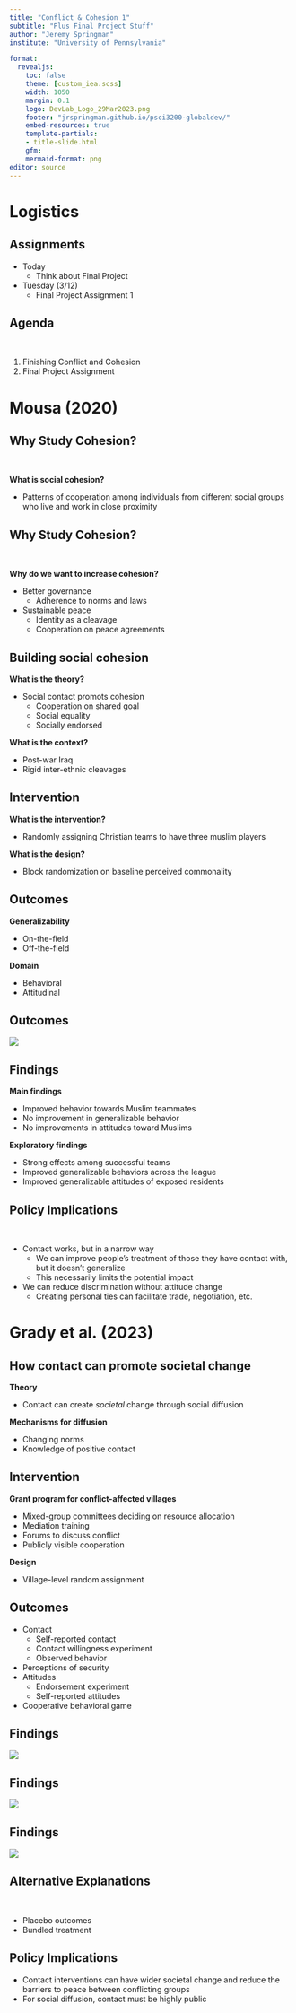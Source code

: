 ```yaml
---
title: "Conflict & Cohesion 1"
subtitle: "Plus Final Project Stuff"
author: "Jeremy Springman"
institute: "University of Pennsylvania"

format:
  revealjs:
    toc: false
    theme: [custom_iea.scss]
    width: 1050
    margin: 0.1
    logo: DevLab_Logo_29Mar2023.png
    footer: "jrspringman.github.io/psci3200-globaldev/"
    embed-resources: true
    template-partials:
    - title-slide.html
    gfm:
    mermaid-format: png
editor: source
---
```


# Logistics

## Assignments

- Today
  + Think about Final Project
- Tuesday (3/12)
  + Final Project Assignment 1
  

## Agenda

\

1. Finishing Conflict and Cohesion
2. Final Project Assignment



# Mousa (2020)

## Why Study Cohesion?

\

**What is social cohesion?**

::: {.fragment}
- Patterns of cooperation among individuals from different social groups who live and work in close proximity
:::

## Why Study Cohesion?

\

**Why do we want to increase cohesion?**

::: {.fragment}
- Better governance
  + Adherence to norms and laws
- Sustainable peace
  + Identity as a cleavage
  + Cooperation on peace agreements
:::


## Building social cohesion

**What is the theory?**

::: {.fragment}
- Social contact promots cohesion
  + Cooperation on shared goal
  + Social equality
  + Socially endorsed

:::

::: {.fragment}

**What is the context?**

:::

::: {.fragment}

- Post-war Iraq
- Rigid inter-ethnic cleavages

:::

## Intervention

**What is the intervention?**

::: {.fragment}
- Randomly assigning Christian teams to have three muslim players
:::

::: {.fragment}
**What is the design?**
:::

::: {.fragment}
- Block randomization on baseline perceived commonality
:::


## Outcomes

**Generalizability**

::: {.fragment}
- On-the-field
- Off-the-field
:::

::: {.fragment}
**Domain**
:::

::: {.fragment}
- Behavioral
- Attitudinal
:::

## Outcomes

![](img/mousa_outcomes.png){fig-align="center"}

## Findings

**Main findings**

::: {.fragment}
- Improved behavior towards Muslim teammates
- No improvement in generalizable behavior
- No improvements in attitudes toward Muslims
:::

::: {.fragment}
**Exploratory findings**
:::

::: {.fragment}
- Strong effects among successful teams
- Improved generalizable behaviors across the league
- Improved generalizable attitudes of exposed residents
:::

## Policy Implications

\

::: {.fragment}
- Contact works, but in a narrow way
  + We can improve people's treatment of those they have contact with, but it doesn't generalize
  + This necessarily limits the potential impact
- We can reduce discrimination without attitude change
  + Creating personal ties can facilitate trade, negotiation, etc.
  
:::


# Grady et al. (2023)

## How contact can promote societal change

**Theory**

::: {.fragment}
- Contact can create *societal* change through social diffusion
:::

::: {.fragment}
**Mechanisms for diffusion**
:::

::: {.fragment}
- Changing norms
- Knowledge of positive contact

:::


## Intervention

::: {.fragment}
**Grant program for conflict-affected villages**

- Mixed-group committees deciding on resource allocation
- Mediation training
- Forums to discuss conflict
- Publicly visible cooperation
:::

::: {.fragment}
**Design**
:::

::: {.fragment}
- Village-level random assignment
:::


## Outcomes

- Contact
  + Self-reported contact
  + Contact willingness experiment
  + Observed behavior
- Perceptions of security
- Attitudes
  + Endorsement experiment
  + Self-reported attitudes
- Cooperative behavioral game


## Findings

![](img/grady1.png){fig-align="center"}

## Findings

![](img/grady2.png){fig-align="center"}


## Findings

![](img/grady3.png){fig-align="center"}

## Alternative Explanations

\

- Placebo outcomes
- Bundled treatment


## Policy Implications

- Contact interventions can have wider societal change and reduce the barriers to peace between conflicting groups
- For social diffusion, contact must be highly public


<!-- **Contact Theory** -->

<!-- 1. Equal status -->
<!-- 2. Common goals -->
<!-- 3. Socially sanctioned -->

<!-- - Modal study involves indirect contact (second-hand or imagined) -->
<!-- - Training to reduce prejudiced cognition -->
<!-- - Dialogue -->
<!-- - Direct contact -->
<!-- - Extended and imagined contact -->
